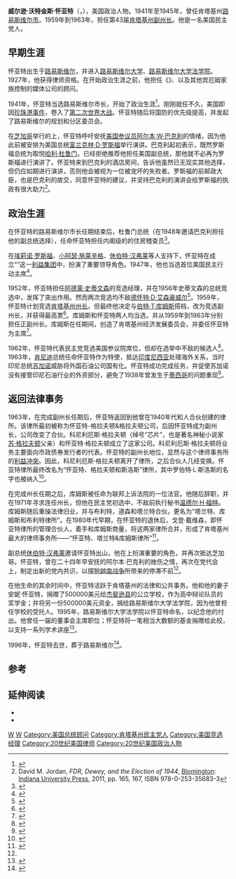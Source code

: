 {{Infobox Officeholder
| name=威尔逊·W·怀亚特
| nationality={{USA}}
| image =
| party=[[美国民主党|美国民主党]]
| office=43届[[肯塔基州副州长|肯塔基州副州长]]
| term_start=1959
| term_end=1963
| governor=[[伯特·T·库姆斯|伯特·T·库姆斯]]
| preceded=[[哈利·李·沃特菲尔德|哈利·李·沃特菲尔德]]
| succeeded=哈利·李·沃特菲尔德
| office2={{le|路易斯维尔市市长|Mayor of Louisville, Kentucky}}
| term_start2=1941
| term_end2=1945
| preceded2={{le|约瑟夫·D·舒尔茨|Joseph D. Scholtz}}
| succeeded2={{le|爱德华·兰德·泰勒|E. Leland Taylor}}
| birth_date= {{birth date|1905|11|21}}
| birth_place=[[肯塔基州|肯塔基州]][[路易斯维尔|路易斯维尔]]
| death_date= {{death date and age|1996|6|11|1905|11|21}}
| death_place=[[肯塔基州|肯塔基州]][[路易斯维尔|路易斯维尔]]
| resting_place=路易斯维尔{{le|洞山公墓|Cave Hill Cemetery}}
| spouse=Anne Wyatt
| alma_mater=[[路易斯维尔大学|路易斯维尔大学]]<br>[[路易斯维尔大学法学院|路易斯维尔大学法学院]]
| profession=[[律师|律师]]
| religion=
}}
'''威尔逊·沃特金斯·怀亚特'''（{{lang|en|'''Wilson Watkins Wyatt'''}}，{{bd|1905年|11月21日|1996年|6月11日}}），美国政治人物。1941年至1945年，曾任肯塔基州[[路易維爾_(肯塔基州)|路易斯维尔市]]{{le|路易斯维尔市市长|Mayor of Louisville, Kentucky|市长}}。1959年到1963年，担任第43届[[肯塔基州副州长|肯塔基州副州长]]。他是一名美国民主党人。

==早期生涯==
怀亚特出生于[[路易斯维尔|路易斯维尔]]，并进入[[路易斯维尔大学|路易斯维尔大学]]、[[路易斯维尔大学法学院|路易斯维尔大学法学院]]。1927年，他获得律师资格。在开始政治生涯之前，他担任《{{le|路易斯维尔信使报|The Louisville Courier-Journal}}》、以及其他宾厄姆家族控制的媒体公司的顾问。

1941年，怀亚特当选路易斯维尔市长，开始了政治生涯<ref name="Kleber2015">{{cite book|author=John E. Kleber|title=The Kentucky Encyclopedia|url=http://books.google.com/books?id=CcceBgAAQBAJ&pg=PA970|date=2015-02-05|publisher=University Press of Kentucky|isbn=978-0-8131-5901-0|pages=970–971}}</ref>。刚刚就任不久，美国即因[[珍珠港事件|珍珠港事件]]，卷入了[[第二次世界大战|第二次世界大战]]。怀亚特随后将国防的优先级提高，并发起了路易斯维尔的规划和分区委员会。

在[[芝加哥|芝加哥]]举行的{{le|1944年民主党全国代表大会|1944 Democratic National Convention}}上，怀亚特呼吁安抚[[美国参议员|美国参议员]][[阿尔本·W·巴克利|阿尔本·W·巴克利]]的情绪，因为他此前被安排为美国总统[[富兰克林·D·罗斯福|富兰克林·D·罗斯福]]举行演讲。巴克利起初表示，既然罗斯福总统为取悦[[哈利·杜鲁门|哈利·杜鲁门]]，已经拒绝推荐他担任美国副总统，那他就不必再为罗斯福进行演讲了。怀亚特来到巴克利的酒店房间，告诉他虽然已无现实其他选择，但仍应如期进行演讲，否则他会被视为一位被宠坏的失败者。罗斯福的前邮政大臣{{le|詹姆斯·A·法利|James A. Farley}}，也是巴克利的故交，同意怀亚特的建议，并坚持巴克利的演讲会给罗斯福的执政有很大助力<ref>David M. Jordan, ''FDR, Dewey, and the Election of 1944'', [[Bloomington,_Indiana|Blomington]]: [[Indiana_University_Press|Indiana University Press]], 2011, pp. 165, 167, ISBN 978-0-253-35683-3</ref>。

==政治生涯==
在怀亚特的路易斯维尔市长任期结束后，杜鲁门总统（在1948年邀请巴克利担任他的副总统选择），任命怀亚特担任内阁级的{{le|美国战争动员办公室|Office of War Mobilization}}的住房稽查员<ref name="Office1946">{{cite book|author=United States. Government Printing Office|title=United States Government Publications Monthly Catalog|url=http://books.google.com/books?id=kl1aAAAAYAAJ|year=1946|publisher=U.S. Government Printing Office|page=1333}}</ref>。

在[[埃莉诺·罗斯福|埃莉诺·罗斯福]]、[[小阿瑟·施莱辛格|小阿瑟·施莱辛格]]、[[休伯特·汉弗莱|休伯特·汉弗莱]]等人支持下，怀亚特在成立“{{le|美国民主行动|Americans for Democratic Action}}”这一[[利益集团|利益集团]]中，扮演了重要领导角色。1947年，他也当选首位美国民主行动主席<ref name="Malsberger2014">{{cite book|author=John W. Malsberger|title=The General and the Politician Dwight Eisenhower, Richard Nixon, and American Politics|url=http://books.google.com/books?id=65NFAwAAQBAJ&pg=PA15|date=2014-03-27|publisher=Rowman & Littlefield Publishers|isbn=978-1-4422-3236-5|page=15}}</ref>。

1952年，怀亚特担任[[阿德莱·史蒂文森|阿德莱·史蒂文森]]的竞选经理，并在1956年史蒂文森的总统竞选中，发挥了突出作用。然而两次竞选均不敌[[德怀特·D·艾森豪威尔|德怀特·D·艾森豪威尔]]<ref name="Savage2015">{{cite book|author=Sean J. Savage|title=Truman and the Democratic Party|url=http://books.google.com/books?id=kaoeBgAAQBAJ&pg=PA211|date=2015-02-05|publisher=University Press of Kentucky|isbn=978-0-8131-4922-6|page=200}}</ref>。1959年，怀亚特计划竞选[[肯塔基州州长|肯塔基州州长]]。但最终他决定与[[伯特·T·库姆斯|伯特·T·库姆斯]]搭档，改为竞选副州长，并获得最高票<ref name="Kleber2001">{{cite book|author=John E. Kleber|title=The Encyclopedia of Louisville|url=http://books.google.com/books?id=pXbYITw4ZesC&pg=PA958|year=2001|publisher=University Press of Kentucky|isbn=0-8131-2890-0|page=958}}</ref>。库姆斯和怀亚特两人均当选，并从1959年到1963年分别担任正副州长。库姆斯在任期间，创造了肯塔基州经济发展委员会，并委任怀亚特为主席<ref name="Robinson2015">{{cite book|author=George W. Robinson|title=Bert Combs The Politician An Oral History|url=http://books.google.com/books?id=77EeBgAAQBAJ&pg=PA142|date=2015-02-05|publisher=University Press of Kentucky|isbn=978-0-8131-5019-2|page=142}}</ref>。

1962年，怀亚特代表民主党竞选美国参议院席位，但却在选举中不敌{{le|温和派共和党|moderate Republican}}的候选人{{le|多来·B·莫顿|Thruston B. Morton}}<ref name="Smiley1975">{{cite book|author=Sara Judith Smiley|title=The Political Career of Thruston B. Morton The Senate Years, 1956-1968|url=http://books.google.com/books?id=iUhuAAAAMAAJ|year=1975|publisher=University of Kentucky|page=108}}</ref>。1963年，[[肯尼迪|肯尼迪]]总统任命怀亚特作为特使，抵达[[印度尼西亚|印度尼西亚]]处理海外关系，当时印尼总统[[苏加诺|苏加诺]]威胁将外国石油公司国有化。怀亚特成功完成任务，并促使苏加诺没有接管印尼石油行业的外资部分，避免了1938年曾发生于[[墨西哥|墨西哥]]的问题重现<ref name="Schlesinger2002">{{cite book|author=Arthur M. Schlesinger|title=A Thousand Days John F. Kennedy in the White House|url=http://books.google.com/books?id=JsqBEdFx-fQC&pg=PT557|date=2002-06-03|publisher=Houghton Mifflin Harcourt|isbn=0-547-52450-1|page=557}}</ref>。

==返回法律事务==
1963年，在完成副州长任期后，怀亚特返回到他曾在1940年代和人合伙创建的律所。该律所最初被称为怀亚特-格拉夫顿&格拉夫顿公司，后因怀亚特成为副州长，公司改变了合伙。科尼利厄斯·格拉夫顿（绰号“芯片”，也是著名神秘小说家[[苏·格拉夫顿|苏·格拉夫顿]]父亲）和怀亚特·格拉夫顿成立了这家公司。科尼利厄斯·格拉夫顿将业务主要面向市政债券发行者的代表。怀亚特的副州长地位，显然与这个律师事务所的[[利益冲突|利益冲突]]。因此，科尼利厄斯·格拉夫顿离开了律所，之后合伙人几经变换。怀亚特律所最终改名为“怀亚特、格拉夫顿和斯洛斯”律所，其中罗伯特·L·斯洛斯的名字也被纳入<ref>{{cite book|title=Kentucky State Bar Journal, Volumes 31-32|url=http://books.google.com/books?id=1iMOAQAAMAAJ|year=1967|publisher=Kentucky State Bar Association|page=33}}</ref>。

在完成州长任期之后，库姆斯被任命为联邦上诉法院的一位法官。他随后辞职，并在1971年寻求连任州长，但他在民主党初选中，不敌前执行秘书[[温德尔·H·福特|温德尔·H·福特]]。库姆斯随后重操法律旧业，并与布利特，道森和塔兰特合伙，更名为“塔兰特、库姆斯和布利特律所”。在1980年代早期，在怀亚特的退休后，戈登·戴维森，即怀亚特律所的管理合伙人，着手和库姆斯商量，将这两家律所合并，形成了肯塔基州最大的律师事务所——“怀亚特、塔兰特&库姆斯律所”<ref name="Bingham2015">{{cite book|author=Barry Bingham|title=Barry Bingham A Man of His Word|url=http://books.google.com/books?id=o6cfBgAAQBAJ&pg=PA219|date=2015-02-05|publisher=University Press of Kentucky|isbn=978-0-8131-5878-5|page=219}}</ref>。

副总统[[休伯特·汉弗莱|休伯特·汉弗莱]]邀请怀亚特出山，他在{{le|1968年民主党全国大会|1968 Democratic National Convention}}上扮演重要的角色，并再次抵达芝加哥。怀亚特，曾在二十四年早安抚的阿尔本·巴克利的挫伤之情，再次在党代会上，制定出新的党内共识，以摆脱[[越南战争|越南战争]]所带来的停滞不前<ref name="Kleber2001" />。

在他生命的其余时间中，怀亚特活跃于肯塔基州的法律和公共事务。他和他的妻子安妮·怀亚特，捐赠了500000美元给[[杰斐逊县|杰斐逊县]]的公立学校，作为高中辩论队员的奖学金；并将另一份500000美元资金，捐给路易斯维尔大学法学院，因为他曾担任学校的受托人。1995年，路易斯维尔大学法学院以怀亚特命名，以纪念他的付出。他曾任一届{{le|贝拉明大学|Bellarmine University}}的董事会主席职位；怀亚特将一笔相当大数额的基金捐赠给此校，以支持一系列学术讲座<ref name="LLC2010">{{cite book|author=General Books LLC|title=Bellarmine University Alumni Shawn Evans, Wilson W. Wyatt, Bruce Tinsley, Todd Wellemeyer, Sean Thomson, Kelly Downard, Tom Johnson|url=http://books.google.com/books?id=xuuUSQAACAAJ|date=2010-08-20|publisher=General Books LLC|isbn=978-1-157-19973-1}}</ref>。

1996年，怀亚特去世，葬于路易斯维尔{{le|洞山公墓|Cave Hill Cemetery}}<ref name="Kleber2001">{{cite book|author=John E. Kleber|title=The Encyclopedia of Louisville|url=http://books.google.com/books?id=pXbYITw4ZesC&pg=PA958|year=2001|publisher=University Press of Kentucky|isbn=0-8131-2890-0|page=958}}</ref>。

==参考==
{{Reflist}}

==延伸阅读==
*{{cite book
 | first = John Ed
 | last = Pearce
 | year = 1987
 | title =  Divide and Dissent : Kentucky Politics, 1930-1963
 | publisher = University Press of Kentucky
 | isbn = 0-8131-1613-9
}}
*{{cite book
 | first = Wilson W.
 | last = Wyatt, Sr.
 | year = 1985
 | title = Whistle Stops: Adventures in Public Life
 | publisher = University Press of Kentucky
 | isbn = 0-8131-1537-X
}}

{{s-start}}
{{s-off}}
{{succession box|title=[[肯塔基州副州长|肯塔基州副州长]]|before=哈利·李·沃特菲尔德|after=[[哈利·李·沃特菲尔德|哈利·李·沃特菲尔德]]|years=1959年1月1日 – 1963年1月1日}}
{{succession box|title={{le|路易斯维尔市市长|Mayor of Louisville, Kentucky}}|before={{le|约瑟夫·D·舒尔茨|Joseph D. Scholtz}}|after={{le|爱德华·兰德·泰勒|E. Leland Taylor}}|years= 1941年12月1日 – 1945年12月1日}}
{{s-npo}}
{{s-bef | before = {{le|威廉·W·斯克兰顿|William W. Scranton}}}}
{{s-ttl | title={{le|美国全国市政同盟|National Civic League}}主席 | years =1972年12月 – 1975年11月}}
{{s-aft | after = {{le|卡尔·H·普福尔茨海姆|Carl H. Pforzheimer}}}}
{{s-end}}
{{肯塔基州副州长}}
{{Authority control}}
{{DEFAULTSORT:Wyatt, Wilson W.}}
[[Category:肯塔基州副州长|W]]
[[Category:路易斯维尔大学校友|W]]
[[Category:美国总统顾问|Category:美国总统顾问]]
[[Category:肯塔基州民主党人|Category:肯塔基州民主党人]]
[[Category:美国竞选经理|Category:美国竞选经理]]
[[Category:20世纪美国律师|Category:20世纪美国律师]]
[[Category:20世纪美国政治人物|Category:20世纪美国政治人物]]